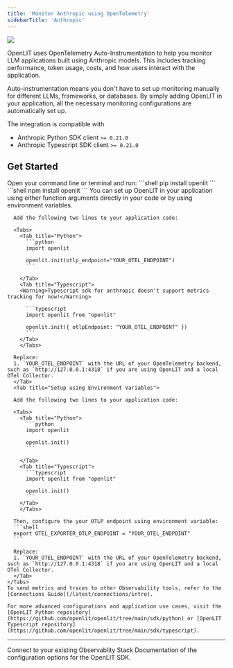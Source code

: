 ```yaml
---
title: 'Monitor Anthropic using OpenTelemetry'
sidebarTitle: 'Anthropic'
---
```


<Frame>
  <img src="/images/docs-anthropic-banner.gif" />
</Frame>

OpenLIT uses OpenTelemetry Auto-Instrumentation to help you monitor LLM applications built using Anthropic models. This includes tracking performance, token usage, costs, and how users interact with the application.

Auto-instrumentation means you don't have to set up monitoring manually for different LLMs, frameworks, or databases. By simply adding OpenLIT in your application, all the necessary monitoring configurations are automatically set up.

The integration is compatible with  
- Anthropic Python SDK client `>= 0.21.0` 
- Anthropic Typescript SDK client `>= 0.21.0` 

## Get Started 

<Steps>
    <Step title="Install OpenLIT">
      Open your command line or terminal and run:
      <Tabs>
        <Tab title="Python">
           ```shell
           pip install openlit
           ```
        </Tab>
        <Tab title="Typescript">
           ```shell
           npm install openlit
           ```
        </Tab>
        </Tabs>
    </Step>
    <Step title="Initialize OpenLIT in your Application">
    You can set up OpenLIT in your application using either function arguments directly in your code or by using environment variables.
    <Tabs>
      <Tab title="Setup using function arguments">

      Add the following two lines to your application code:

      <Tabs>
        <Tab title="Python">
          ```python
          import openlit

          openlit.init(otlp_endpoint="YOUR_OTEL_ENDPOINT")
          ```

        </Tab>
        <Tab title="Typescript">
        <Warning>Typescript sdk for anthropic doesn't support metrics tracking for now!</Warning>

          ```typescript
          import openlit from "openlit"

          openlit.init({ otlpEndpoint: "YOUR_OTEL_ENDPOINT" })
          ```
        </Tab>
        </Tabs>

      Replace:
      1. `YOUR_OTEL_ENDPOINT` with the URL of your OpenTelemetry backend, such as `http://127.0.0.1:4318` if you are using OpenLIT and a local OTel Collector.
      </Tab>
      <Tab title="Setup using Environment Variables">
      
      Add the following two lines to your application code:

      <Tabs>
        <Tab title="Python">
          ```python
          import openlit

          openlit.init()
          ```

        </Tab>
        <Tab title="Typescript">
          ```typescript
          import openlit from "openlit"

          openlit.init()
          ```
        </Tab>
        </Tabs>

      Then, configure the your OTLP endpoint using environment variable:
      ```shell
      export OTEL_EXPORTER_OTLP_ENDPOINT = "YOUR_OTEL_ENDPOINT"
      ```

      Replace:
      1. `YOUR_OTEL_ENDPOINT` with the URL of your OpenTelemetry backend, such as `http://127.0.0.1:4318` if you are using OpenLIT and a local OTel Collector. 
      </Tab>
    </Tabs>
    To send metrics and traces to other Observability tools, refer to the [Connections Guide](/latest/connections/intro).

    For more advanced configurations and application use cases, visit the [OpenLIT Python repository](https://github.com/openlit/openlit/tree/main/sdk/python) or [OpenLIT Typescript repository](https://github.com/openlit/openlit/tree/main/sdk/typescript).
  </Step>
</Steps>

---

<CardGroup cols={2}>
<Card title="Connections" href="/latest/connections/intro" icon='link'>
Connect to your existing Observablity Stack
</Card>
<Card title="SDK configuration" href="/latest/sdk-configuration" icon='file-code'>
Documentation of the configuration options for the OpenLIT SDK.
</Card>
</CardGroup>